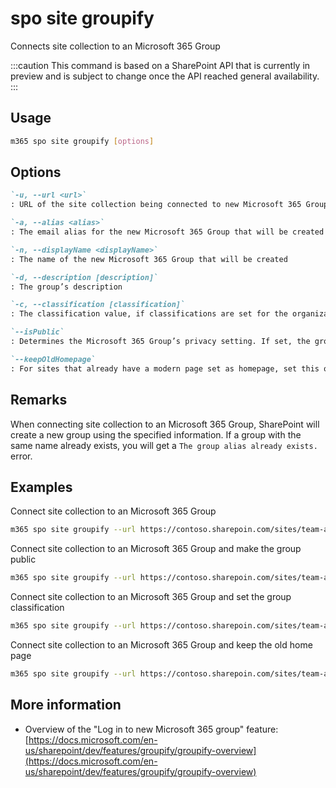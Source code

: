 
# spo site groupify

Connects site collection to an Microsoft 365 Group

:::caution
This command is based on a SharePoint API that is currently in preview and is subject to change once the API reached general availability.
:::

## Usage

```sh
m365 spo site groupify [options]
```

## Options

```md defintion-list
`-u, --url <url>`
: URL of the site collection being connected to new Microsoft 365 Group

`-a, --alias <alias>`
: The email alias for the new Microsoft 365 Group that will be created

`-n, --displayName <displayName>`
: The name of the new Microsoft 365 Group that will be created

`-d, --description [description]`
: The group’s description

`-c, --classification [classification]`
: The classification value, if classifications are set for the organization. If no value is provided, the default classification will be set, if one is configured

`--isPublic`
: Determines the Microsoft 365 Group’s privacy setting. If set, the group will be public, otherwise it will be private

`--keepOldHomepage`
: For sites that already have a modern page set as homepage, set this option, to keep it as the homepage
```

<Global />

## Remarks

When connecting site collection to an Microsoft 365 Group, SharePoint will create a new group using the specified information. If a group with the same name already exists, you will get a `The group alias already exists.` error.

## Examples

Connect site collection to an Microsoft 365 Group

```sh
m365 spo site groupify --url https://contoso.sharepoin.com/sites/team-a --alias team-a --displayName 'Team A'
```

Connect site collection to an Microsoft 365 Group and make the group public

```sh
m365 spo site groupify --url https://contoso.sharepoin.com/sites/team-a --alias team-a --displayName 'Team A' --isPublic
```

Connect site collection to an Microsoft 365 Group and set the group classification

```sh
m365 spo site groupify --url https://contoso.sharepoin.com/sites/team-a --alias team-a --displayName 'Team A' --classification HBI
```

Connect site collection to an Microsoft 365 Group and keep the old home page

```sh
m365 spo site groupify --url https://contoso.sharepoin.com/sites/team-a --alias team-a --displayName 'Team A' --keepOldHomepage
```

## More information

- Overview of the "Log in to new Microsoft 365 group" feature: [https://docs.microsoft.com/en-us/sharepoint/dev/features/groupify/groupify-overview](https://docs.microsoft.com/en-us/sharepoint/dev/features/groupify/groupify-overview)

